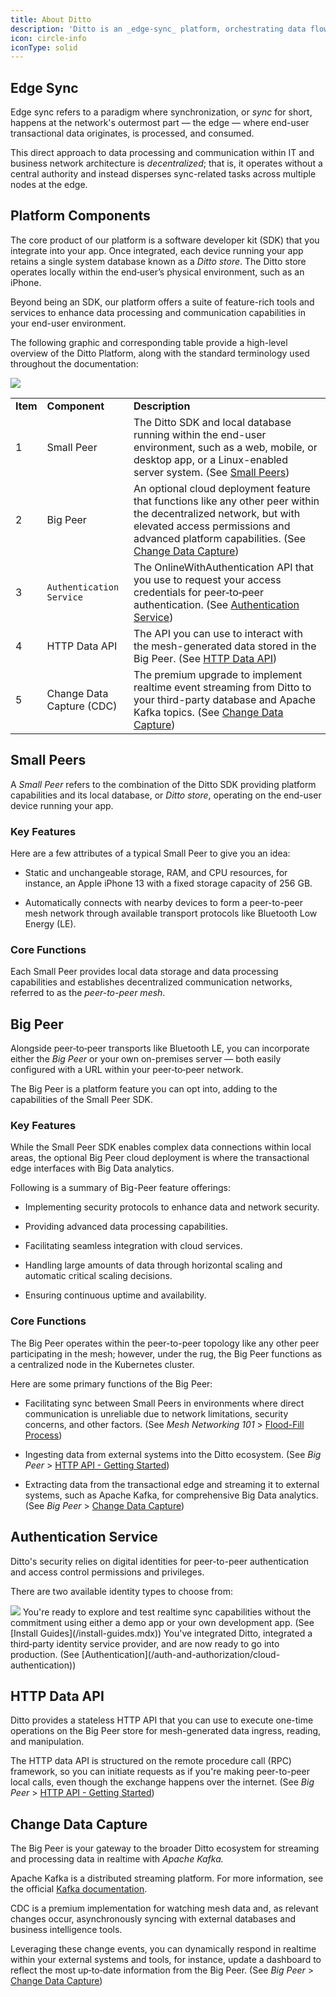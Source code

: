 ```yaml
---
title: About Ditto
description: 'Ditto is an _edge-sync_ platform, orchestrating data flow between points A and B across diverse environments, including peer‑to‑peer, client‑server, and hybrid setups. '
icon: circle-info
iconType: solid
---
```


## Edge Sync

Edge sync refers to a paradigm where synchronization, or _sync_ for short, happens at the network's outermost part — the edge — where end-user transactional data originates, is processed, and consumed.

This direct approach to data processing and communication within IT and business network architecture is _decentralized_; that is, it operates without a central authority and instead disperses sync-related tasks across multiple nodes at the edge.

## Platform Components

The core product of our platform is a software developer kit (SDK) that you integrate into your app. Once integrated, each device running your app retains a single system database known as a _Ditto store_. The Ditto store operates locally within the end‑user’s physical environment, such as an iPhone. 

Beyond being an SDK, our platform offers a suite of feature-rich tools and services to enhance data processing and communication capabilities in your end-user environment.

The following graphic and corresponding table provide a high-level overview of the Ditto Platform, along with the standard terminology used throughout the documentation:

<Frame>
  <img src="/images/Ktv-XmngVzkqmcPd_ri7W_image.webp"/>
</Frame>

|     |     |     |
| --- | --- | --- |
| **Item** | **Component** | **Description** |
| 1   | Small Peer | The Ditto SDK and local database running within the end-user environment, such as a web, mobile, or desktop app, or a Linux-enabled server system. (See [Small Peers](/about-ditto#small-peers)) |
| 2   | Big Peer | An optional cloud deployment feature that functions like any other peer within the decentralized network, but with elevated access permissions and advanced platform capabilities. (See [Change Data Capture](/about-ditto#change-data-capture)) |
| 3   | `Authentication Service` | The OnlineWithAuthentication API that you use to request your access credentials for peer‑to‑peer authentication. (See [Authentication Service](/about-ditto#authentication-service)) |
| 4   | HTTP Data API | The API you can use to interact with the mesh-generated data stored in the Big Peer. (See [HTTP Data API](/about-ditto#http-data-api)) |
| 5   | Change Data Capture (CDC) | The premium upgrade to implement realtime event streaming from Ditto to your third-party database and Apache Kafka topics. (See [Change Data Capture](/about-ditto#change-data-capture)) |

## Small Peers

A _Small Peer_ refers to the combination of the Ditto SDK providing platform capabilities and its local database, or _Ditto store_, operating on the end-user device running your app.

### Key Features

Here are a few attributes of a typical Small Peer to give you an idea:

*   Static and unchangeable storage, RAM, and CPU resources, for instance, an Apple iPhone 13 with a fixed storage capacity of 256 GB. 

*   Automatically connects with nearby devices to form a peer-to-peer mesh network through available transport protocols like Bluetooth Low Energy (LE).


### Core Functions

Each Small Peer provides local data storage and data processing capabilities and establishes decentralized communication networks, referred to as the _peer-to-peer mesh_.

## Big Peer

Alongside peer‑to‑peer transports like Bluetooth LE, you can incorporate either the _Big Peer_ or your own on-premises server — both easily configured with a URL within your peer‑to‑peer network.

The Big Peer is a platform feature you can opt into, adding to the capabilities of the Small Peer SDK.

### Key Features

While the Small Peer SDK enables complex data connections within local areas, the optional Big Peer cloud deployment is where the transactional edge interfaces with Big Data analytics.

Following is a summary of Big-Peer feature offerings:

*   Implementing security protocols to enhance data and network security.

*   Providing advanced data processing capabilities.

*   Facilitating seamless integration with cloud services.

*   Handling large amounts of data through horizontal scaling and automatic critical scaling decisions.

*   Ensuring continuous uptime and availability.


### Core Functions

The Big Peer operates within the peer-to-peer topology like any other peer participating in the mesh; however, under the rug, the Big Peer functions as a centralized node in the Kubernetes cluster.

Here are some primary functions of the Big Peer:

*   Facilitating sync between Small Peers in environments where direct communication is unreliable due to network limitations, security concerns, and other factors. (See _Mesh Networking 101_ > [Flood-Fill Process](/sync/concepts/mesh-networking-101#flood-fill-process))

*   Ingesting data from external systems into the Ditto ecosystem. (See _Big Peer_ > [HTTP API - Getting Started](/cloud/http-api/getting-started))

*   Extracting data from the transactional edge and streaming it to external systems, such as Apache Kafka, for comprehensive Big Data analytics. (See _Big Peer_ \> [Change Data Capture](/cloud/cdc))


## Authentication Service

Ditto's security relies on digital identities for peer-to-peer authentication and access control permissions and privileges.

There are two available identity types to choose from:

<Frame>
  <img src="/images/eKRCoHSfrVVaLxJCENIHq_image.webp"/>
</Frame>

<Steps>
  <Step >
    You're ready to explore and test realtime sync capabilities without the commitment using either a demo app or your own development app. (See [Install Guides](/install-guides.mdx))
  </Step>
  <Step >
You've integrated Ditto, integrated a third‑party identity service provider, and are now ready to go into production. (See [Authentication](/auth-and-authorization/cloud-authentication))
  </Step>
</Steps>


## HTTP Data API

Ditto provides a stateless HTTP API that you can use to execute one-time operations on the Big Peer store for mesh-generated data ingress, reading, and manipulation.

The HTTP data API is structured on the remote procedure call (RPC) framework, so you can initiate requests as if you're making peer-to-peer local calls, even though the exchange happens over the internet. (See _Big Peer_ \> [HTTP API - Getting Started](/cloud/http-api/getting-started))

## Change Data Capture
The Big Peer is your gateway to the broader Ditto ecosystem for streaming and processing data in realtime with _Apache Kafka._

Apache Kafka is a distributed streaming platform. For more information, see the official [Kafka documentation](https://kafka.apache.org/documentation/).

CDC is a premium implementation for watching mesh data and, as relevant changes occur, asynchronously syncing with external databases and business intelligence tools.

Leveraging these change events, you can dynamically respond in realtime within your external systems and tools, for instance, update a dashboard to reflect the most up‑to‑date information from the Big Peer. (See _Big Peer_ \> [Change Data Capture](/cloud/cdc))
